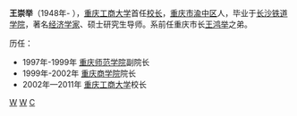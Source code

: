 '''王崇举'''（1948年- ），[[重庆工商大学|重庆工商大学]]首任[[校长|校长]]，[[重庆市|重庆市]][[渝中区|渝中区]]人，毕业于[[长沙铁道学院|长沙铁道学院]]，著名[[经济学家|经济学家]]、硕士研究生导师。系前任重庆市长[[王鸿举|王鸿举]]之弟。

历任：
*1997年-1999年 [[重庆师范学院|重庆师范学院]]副院长
*1999年-2002年 [[重庆商学院|重庆商学院]]院长
*2002年—2011年 [[重庆工商大学|重庆工商大学]]校长

[[category:1948年出生|W]]
[[category:渝中人|W]]
[[category:王姓|C]]